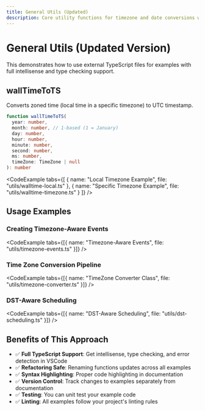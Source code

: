 ```yaml
---
title: General Utils (Updated)
description: Core utility functions for timezone and date conversions with external TypeScript examples
---
```




# General Utils (Updated Version)

This demonstrates how to use external TypeScript files for examples with full intellisense and type checking support.

## wallTimeToTS

Converts zoned time (local time in a specific timezone) to UTC timestamp.

```typescript
function wallTimeToTS(
  year: number,
  month: number, // 1-based (1 = January)
  day: number,
  hour: number,
  minute: number,
  second: number,
  ms: number,
  timeZone: TimeZone | null
): number
```

<CodeExample tabs={[
  { name: "Local Timezone Example", file: "utils/walltime-local.ts" },
  { name: "Specific Timezone Example", file: "utils/walltime-timezone.ts" }
]} />

## Usage Examples

### Creating Timezone-Aware Events

<CodeExample tabs={[{ name: "Timezone-Aware Events", file: "utils/timezone-events.ts" }]} />

### Time Zone Conversion Pipeline

<CodeExample tabs={[{ name: "TimeZone Converter Class", file: "utils/timezone-converter.ts" }]} />

### DST-Aware Scheduling

<CodeExample tabs={[{ name: "DST-Aware Scheduling", file: "utils/dst-scheduling.ts" }]} />

## Benefits of This Approach

- ✅ **Full TypeScript Support**: Get intellisense, type checking, and error detection in VSCode
- ✅ **Refactoring Safe**: Renaming functions updates across all examples
- ✅ **Syntax Highlighting**: Proper code highlighting in documentation
- ✅ **Version Control**: Track changes to examples separately from documentation
- ✅ **Testing**: You can unit test your example code
- ✅ **Linting**: All examples follow your project's linting rules 